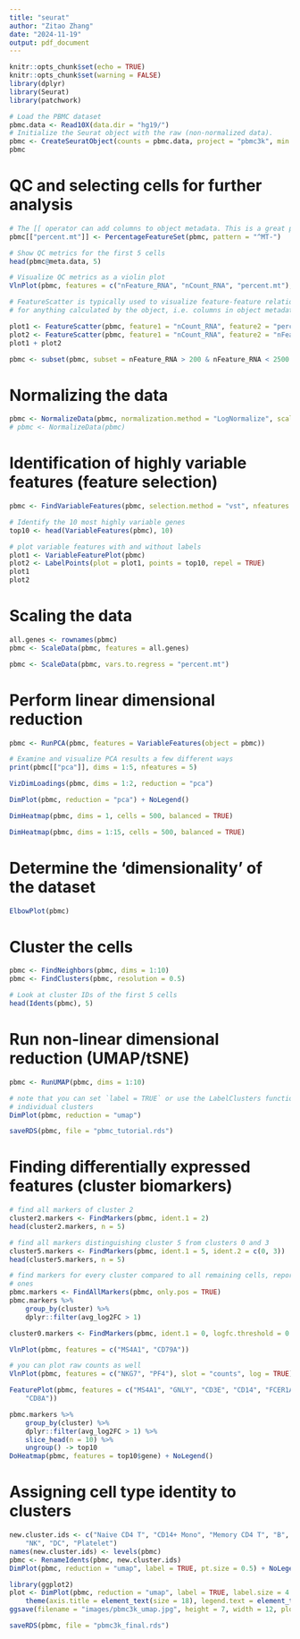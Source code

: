 ```yaml
---
title: "seurat"
author: "Zitao Zhang"
date: "2024-11-19"
output: pdf_document
---
```


```r
knitr::opts_chunk$set(echo = TRUE)
knitr::opts_chunk$set(warning = FALSE)
library(dplyr)
library(Seurat)
library(patchwork)
```

```r
# Load the PBMC dataset
pbmc.data <- Read10X(data.dir = "hg19/")
# Initialize the Seurat object with the raw (non-normalized data).
pbmc <- CreateSeuratObject(counts = pbmc.data, project = "pbmc3k", min.cells = 3, min.features = 200)
pbmc
```

# QC and selecting cells for further analysis

```r
# The [[ operator can add columns to object metadata. This is a great place to stash QC stats
pbmc[["percent.mt"]] <- PercentageFeatureSet(pbmc, pattern = "^MT-")

# Show QC metrics for the first 5 cells
head(pbmc@meta.data, 5)
```

```r
# Visualize QC metrics as a violin plot
VlnPlot(pbmc, features = c("nFeature_RNA", "nCount_RNA", "percent.mt"), ncol = 3)
```

```r
# FeatureScatter is typically used to visualize feature-feature relationships, but can be used
# for anything calculated by the object, i.e. columns in object metadata, PC scores etc.

plot1 <- FeatureScatter(pbmc, feature1 = "nCount_RNA", feature2 = "percent.mt")
plot2 <- FeatureScatter(pbmc, feature1 = "nCount_RNA", feature2 = "nFeature_RNA")
plot1 + plot2
```

```r
pbmc <- subset(pbmc, subset = nFeature_RNA > 200 & nFeature_RNA < 2500 & percent.mt < 5)
```

# Normalizing the data

```r
pbmc <- NormalizeData(pbmc, normalization.method = "LogNormalize", scale.factor = 10000)
# pbmc <- NormalizeData(pbmc)
```

# Identification of highly variable features (feature selection)

```r
pbmc <- FindVariableFeatures(pbmc, selection.method = "vst", nfeatures = 2000)

# Identify the 10 most highly variable genes
top10 <- head(VariableFeatures(pbmc), 10)

# plot variable features with and without labels
plot1 <- VariableFeaturePlot(pbmc)
plot2 <- LabelPoints(plot = plot1, points = top10, repel = TRUE)
plot1
plot2
```

# Scaling the data

```r
all.genes <- rownames(pbmc)
pbmc <- ScaleData(pbmc, features = all.genes)
```

```r
pbmc <- ScaleData(pbmc, vars.to.regress = "percent.mt")
```

# Perform linear dimensional reduction

```r
pbmc <- RunPCA(pbmc, features = VariableFeatures(object = pbmc))
```

```r
# Examine and visualize PCA results a few different ways
print(pbmc[["pca"]], dims = 1:5, nfeatures = 5)
```

```r
VizDimLoadings(pbmc, dims = 1:2, reduction = "pca")
```

```r
DimPlot(pbmc, reduction = "pca") + NoLegend()
```

```r
DimHeatmap(pbmc, dims = 1, cells = 500, balanced = TRUE)
```

```r
DimHeatmap(pbmc, dims = 1:15, cells = 500, balanced = TRUE)
```

# Determine the ‘dimensionality’ of the dataset

```r
ElbowPlot(pbmc)
```

# Cluster the cells

```r
pbmc <- FindNeighbors(pbmc, dims = 1:10)
pbmc <- FindClusters(pbmc, resolution = 0.5)
```

```r
# Look at cluster IDs of the first 5 cells
head(Idents(pbmc), 5)
```

# Run non-linear dimensional reduction (UMAP/tSNE)

```r
pbmc <- RunUMAP(pbmc, dims = 1:10)
```

```r
# note that you can set `label = TRUE` or use the LabelClusters function to help label
# individual clusters
DimPlot(pbmc, reduction = "umap")
```

```r
saveRDS(pbmc, file = "pbmc_tutorial.rds")
```

# Finding differentially expressed features (cluster biomarkers)

```r
# find all markers of cluster 2
cluster2.markers <- FindMarkers(pbmc, ident.1 = 2)
head(cluster2.markers, n = 5)
```

```r
# find all markers distinguishing cluster 5 from clusters 0 and 3
cluster5.markers <- FindMarkers(pbmc, ident.1 = 5, ident.2 = c(0, 3))
head(cluster5.markers, n = 5)
```

```r
# find markers for every cluster compared to all remaining cells, report only the positive
# ones
pbmc.markers <- FindAllMarkers(pbmc, only.pos = TRUE)
pbmc.markers %>%
    group_by(cluster) %>%
    dplyr::filter(avg_log2FC > 1)
```

```r
cluster0.markers <- FindMarkers(pbmc, ident.1 = 0, logfc.threshold = 0.25, test.use = "roc", only.pos = TRUE)
```

```r
VlnPlot(pbmc, features = c("MS4A1", "CD79A"))
```

```r
# you can plot raw counts as well
VlnPlot(pbmc, features = c("NKG7", "PF4"), slot = "counts", log = TRUE)
```

```r
FeaturePlot(pbmc, features = c("MS4A1", "GNLY", "CD3E", "CD14", "FCER1A", "FCGR3A", "LYZ", "PPBP",
    "CD8A"))
```

```r
pbmc.markers %>%
    group_by(cluster) %>%
    dplyr::filter(avg_log2FC > 1) %>%
    slice_head(n = 10) %>%
    ungroup() -> top10
DoHeatmap(pbmc, features = top10$gene) + NoLegend()
```

# Assigning cell type identity to clusters

```r
new.cluster.ids <- c("Naive CD4 T", "CD14+ Mono", "Memory CD4 T", "B", "CD8 T", "FCGR3A+ Mono",
    "NK", "DC", "Platelet")
names(new.cluster.ids) <- levels(pbmc)
pbmc <- RenameIdents(pbmc, new.cluster.ids)
DimPlot(pbmc, reduction = "umap", label = TRUE, pt.size = 0.5) + NoLegend()
```

```r
library(ggplot2)
plot <- DimPlot(pbmc, reduction = "umap", label = TRUE, label.size = 4.5) + xlab("UMAP 1") + ylab("UMAP 2") +
    theme(axis.title = element_text(size = 18), legend.text = element_text(size = 18)) + guides(colour = guide_legend(override.aes = list(size = 10)))
ggsave(filename = "images/pbmc3k_umap.jpg", height = 7, width = 12, plot = plot, quality = 50)
```

```r
saveRDS(pbmc, file = "pbmc3k_final.rds")
```
















